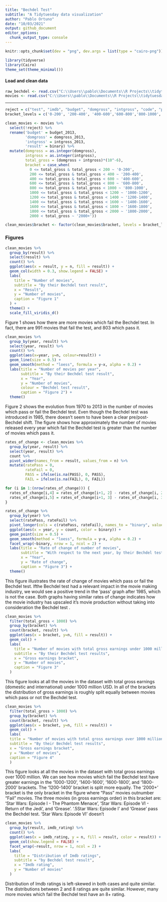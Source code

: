 ```yaml
---
title: "Bechdel Test"
subtitle: "A Tidytuesday data visualization"
author: "Pablo Ortuno"
date: "10/03/2021"
output: github_document
editor_options: 
  chunk_output_type: console
---
```


```r
knitr::opts_chunk$set(dev = "png", dev.args = list(type = "cairo-png"))

```

```r
library(tidyverse)
library(Cairo)
theme_set(theme_minimal())
```

#### Load and clean data

```r

raw_bechdel <- read.csv("C:\\Users\\pablo\\Documents\\R Projects\\tidytuesday\\Data\\raw_bechdel.csv")
movies <- read.csv("C:\\Users\\pablo\\Documents\\R Projects\\tidytuesday\\Data\\movies.csv")

```
***
```r
reject = c("test", "imdb", "budget", "domgross", "intgross", "code", "period_code", "decade_code", "imdb_id", "response", "poster", "error")
bracket_levels = c('0-200', '200-400', '400-600','600-800','800-1000','1000-1200','1200-1400','1400-1600','1600-1800','1800-2000','2000+')

clean_movies <- movies %>%
  select(!reject) %>%
  rename('budget' = budget_2013,
         'domgross' = domgross_2013,
         'intgross' = intgross_2013,
         'result' = binary) %>%
  mutate(domgross = as.integer(domgross),
         intgross = as.integer(intgross),
         total_gross = (domgross + intgross)*(10^-6),
         bracket = case_when(
           0 <= total_gross & total_gross < 200 ~ '0-200',
           200 <= total_gross & total_gross < 400 ~ '200-400',
           400 <= total_gross & total_gross < 600 ~ '400-600',
           600 <= total_gross & total_gross < 800 ~ '600-800',
           800 <= total_gross & total_gross < 1000 ~ '800-1000',
           1000 <= total_gross & total_gross < 1200 ~ '1000-1200',
           1200 <= total_gross & total_gross < 1400 ~ '1200-1400',
           1400 <= total_gross & total_gross < 1600 ~ '1400-1600',
           1600 <= total_gross & total_gross < 1800 ~ '1600-1800',
           1800 <= total_gross & total_gross < 2000 ~ '1800-2000',
           2000 < total_gross ~ '2000+'))

clean_movies$bracket <- factor(clean_movies$bracket, levels = bracket_levels)

```

### Figures
```r

clean_movies %>%
  group_by(result) %>%
  select(result) %>%
  count() %>%
  ggplot(aes(x = result, y = n, fill = result)) +
  geom_col(width = 0.3, show.legend = FALSE) +
  labs(
    title = "Number of movies",
    subtitle = "By their Bechdel test result",
    x = "Result",
    y = "Number of movies",
    caption = "Figure 1"
  ) +
  theme() +
  scale_fill_viridis_d()

```

Figure 1 shows how there are more movies which fail the Bechdel test. In fact, there are 991 movies that fail the test, and 803 which pass it.

```r
clean_movies %>%
  group_by(year, result) %>%
  select(year, result) %>%
  count() %>%
  ggplot(aes(x=year, y=n, colour=result)) +
  geom_line(size = 0.5) +
  geom_smooth(method = "loess", formula = y~x, alpha = 0.2) +
  labs(title = "Number of movies per year",
       subtitle = "By their Bechdel test result",
       x = "Year",
       y = "Number of movies",
       colour = "Bechdel test result",
       caption = "Figure 2") +
  theme()
```

Figure 2 shows the evolution from 1970 to 2013 in the number of movies which pass or fail the Bechdel test. Even though the Bechdel test was introduced in 1985, there doesn't seem to have been a clear pre/post-Bechdel shift. The figure shows how approximately the number of movies released every year which fail the Bechdel test is greater than the number of movies which pass it.

```r

rates_of_change <- clean_movies %>%
  group_by(year, result) %>%
  select(year, result) %>%
  count %>%
  pivot_wider(names_from = result, values_from = n) %>%
  mutate(ratePass = 0,
         rateFail = 0,
         PASS = ifelse(is.na(PASS), 0, PASS),
         FAIL = ifelse(is.na(FAIL), 0, FAIL))

for (i in 1:(nrow(rates_of_change))) {
  rates_of_change[i,4] = rates_of_change[i+1, 2] - rates_of_change[i, 2] 
  rates_of_change[i,5] = rates_of_change[i+1, 3] - rates_of_change[i, 3]
}

rates_of_change %>%
  group_by(year) %>%
  select(ratePass, rateFail) %>%
  pivot_longer(cols = c(ratePass, rateFail), names_to = "binary", values_to = "count") %>%
  ggplot(aes(x = year, y = count, color = binary)) +
  geom_point(size = 0.5) +
  geom_smooth(method = "loess", formula = y~x, alpha = 0.2) +
  facet_wrap(~binary, nrow = 1, ncol = 2) +
  labs(title = "Rate of change of number of movies",
       subtitle = "With respect to the next year, by their Bechdel test result",
       x = "Year",
       y = "Rate of change",
       caption = "Figure 3") +
  theme()

```

This figure illustrates the rate of change of movies which pass or fail the Bechdel test. Ifthe  Bechdel test had a relevant impact in the movie making industry, we would see a positive trend in the 'pass' graph after 1985, which is not the case. Both graphs having similar rates of change indicates how the movie industry has upscaled it's movie production without taking into consideration the Bechdel test .

```r

clean_movies %>%
  filter(total_gross < 1000) %>%
  group_by(bracket) %>%
  count(bracket, result) %>%
  ggplot(aes(x = bracket, y=n, fill = result)) +
  geom_col() +
  labs(
    title = "Number of movies with total gross earnings under 1000 million",
    subtitle = "By their Bechdel test results",
    x = "Gross earnings bracket",
    y = "Number of movies",
    caption = "Figure 3"
  )

```

This figure looks at all the movies in the dataset with total gross earnings (domestic and international) under 1000 million USD. In all of the brackets the distribution of gross earnings is roughly split equally between movies which pass or not the Bechdel test.

```r

clean_movies %>%
  filter(total_gross > 1000) %>%
  group_by(bracket) %>%
  count(bracket, result) %>%
  ggplot(aes(x = bracket, y=n, fill = result)) +
  geom_col() +
  labs(
  title = "Number of movies with total gross earnings over 1000 million",
  subtitle = "By their Bechdel test results",
  x = "Gross earnings bracket",
  y = "Number of movies",
  caption = "Figure 4"
  )

```

This figure looks at all the movies in the dataset with total gross earnings over 1000 million.
We can see how movies which fail the Bechdel test have greater earnings in the '1000-1200', '1400-1600', '1600-1800', and '1800-2000' brackets. The '1200-1400' bracket is split more equally. The '2000+' bracket is the only bracket in the figure where "Pass" movies outnumber "Fail" movies.
The three movies (in gross earnings order) in this bracket are: 'Star Wars: Episode I - The Phantom Menace', 'Star Wars: Episode VI - Return of the Jedi', and 'Grease'. '.5Star Wars: Episode I' and 'Grease' pass the Bechdel test. 'Star Wars: Episode VI' doesn't

```r
clean_movies %>%
  group_by(result, imdb_rating) %>%
  count() %>%
  ggplot(aes(x = imdb_rating, y = n, fill = result, color = result)) +
  geom_col(show.legend = FALSE) +
  facet_wrap(~result, nrow = 1, ncol = 2) +
  labs(
    title = "Distribution of Imdb ratings",
    subtitle = "by Bechdel test result",
    x = "Imdb rating",
    y = "Number of movies"
  )
```

Distribution of Imdb ratings is left-skewed in both cases and quite similar. The distributions between 2 and 8 ratings are quite similar. However, many more movies which fail the Bechdel test have an 8+ rating.
